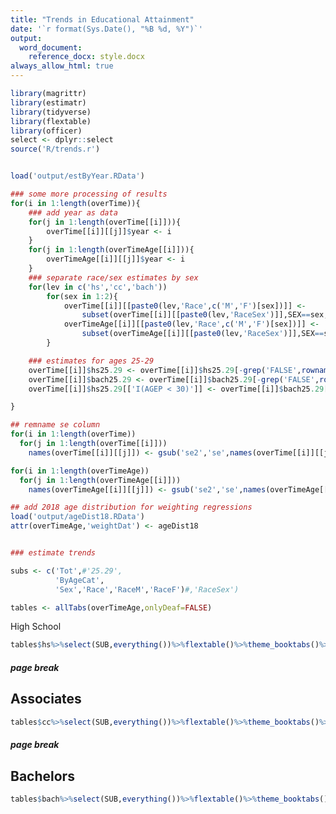 ```yaml
---
title: "Trends in Educational Attainment"
date: '`r format(Sys.Date(), "%B %d, %Y")`'
output:
  word_document:
    reference_docx: style.docx
always_allow_html: true
---
```



```r
library(magrittr)
library(estimatr)
library(tidyverse)
library(flextable)
library(officer)
select <- dplyr::select
source('R/trends.r')


load('output/estByYear.RData')

### some more processing of results
for(i in 1:length(overTime)){
    ### add year as data
    for(j in 1:length(overTime[[i]])){
        overTime[[i]][[j]]$year <- i
    }
    for(j in 1:length(overTimeAge[[i]])){
        overTimeAge[[i]][[j]]$year <- i
    }
    ### separate race/sex estimates by sex
    for(lev in c('hs','cc','bach'))
        for(sex in 1:2){
            overTime[[i]][[paste0(lev,'Race',c('M','F')[sex])]] <-
                subset(overTime[[i]][[paste0(lev,'RaceSex')]],SEX==sex,select=-SEX)
            overTimeAge[[i]][[paste0(lev,'Race',c('M','F')[sex])]] <-
                subset(overTimeAge[[i]][[paste0(lev,'RaceSex')]],SEX==sex,select=-SEX)
        }

    ### estimates for ages 25-29
    overTime[[i]]$hs25.29 <- overTime[[i]]$hs25.29[-grep('FALSE',rownames(overTime[[i]]$hs25.29)),]
    overTime[[i]]$bach25.29 <- overTime[[i]]$bach25.29[-grep('FALSE',rownames(overTime[[i]]$bach25.29)),]
    overTime[[i]]$hs25.29[['I(AGEP < 30)']] <- overTime[[i]]$bach25.29[['I(AGEP < 30)']] <- NULL

}

## remname se column
for(i in 1:length(overTime))
  for(j in 1:length(overTime[[i]]))
    names(overTime[[i]][[j]]) <- gsub('se2','se',names(overTime[[i]][[j]]))

for(i in 1:length(overTimeAge))
  for(j in 1:length(overTimeAge[[i]]))
    names(overTimeAge[[i]][[j]]) <- gsub('se2','se',names(overTimeAge[[i]][[j]]))

## add 2018 age distribution for weighting regressions
load('output/ageDist18.RData')
attr(overTimeAge,'weightDat') <- ageDist18


### estimate trends

subs <- c('Tot',#'25.29',
          'ByAgeCat',
          'Sex','Race','RaceM','RaceF')#,'RaceSex')

tables <- allTabs(overTimeAge,onlyDeaf=FALSE)

```
High School
```r
tables$hs%>%select(SUB,everything())%>%flextable()%>%theme_booktabs()%>%merge_v(j='SUB')%>%hline(i=c(2,4,10,16),border=fp_border())%>%autofit()


```

##### page break

## Associates
```r
tables$cc%>%select(SUB,everything())%>%flextable()%>%theme_booktabs()%>%merge_v(j='SUB')%>%hline(i=c(2,4,10,16),border=fp_border())%>%autofit()

```

##### page break

## Bachelors
```r
tables$bach%>%select(SUB,everything())%>%flextable()%>%theme_booktabs()%>%merge_v(j='SUB')%>%hline(i=c(2,4,10,16),border=fp_border())%>%autofit()

```
